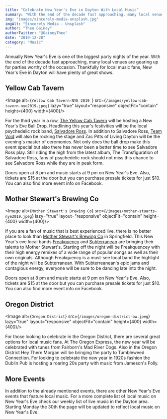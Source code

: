 ```yaml
---
title: "Celebrate New Year's Eve in Dayton With Local Music"
summary: "With the end of the decade fast approaching, many local venues are gearing up for parties worthy of the occasion."
img: "images/sincerely-media-unsplash.jpg"
imgAlt: "Sincerely Media - Unsplash"
author: "Theo Gainey"
authorTwitter: "@GaineyTheo"
date: "2019-12-28"
category: "Music"
---
```


Annually New Year's Eve is one of the biggest party nights of the year. With the end of the decade fast approaching, many local venues are gearing up for parties worthy of the occasion. Thankfully for local music fans, New Year's Eve in Dayton will have plenty of great shows.

## Yellow Cab Tavern
<Image alt={`Yellow Cab Tavern-NYE 2019 `} src={`/images/yellow-cab-tavern-nye2019.jpeg`} lazy="true" layout="responsive" objectFit="contain" height={400} width={400}/>

For the third year in a row, [The Yellow Cab Tavern](https://www.yellowcabtavern.com/) will be hosting a New Year's Eve Ball Drop. Headlining this year's festivities will be the local psychedelic rock band, [Salvadore Ross](https://www.facebook.com/SalvadoreRoss). In addition to Salvadore Ross, [Team Void](https://www.facebook.com/TEAMVOIDLuchas) will also be rocking the stage and Zac Pitts of Living Dayton will be the evening's master of ceremonies. Not only does the ball drop make this event special but also there has never been a better time to see Salvadore Ross play. Still riding the high from the latest album, The Transfiguration of Salvadore Ross, fans of psychedelic rock should not miss this chance to see Salvadore Ross while they are in peak form.

Doors open at 8 pm and music starts at 9 pm on New Year's Eve. Also, tickets are $15 at the door but you can purchase presale tickets for just $10. You can also find more event info on Facebook.


## Mother Stewart's Brewing Co
<Image alt={`Mother Stewart's Brewing Co`} src={`/images/mother-stuarts-nye2019.jpeg`} lazy="true" layout="responsive" objectFit="contain" height={400} width={400}/>

If you are a fan of music that is best experienced live, there is no better place to look than [Mother Stewart's Brewing Co](https://www.facebook.com/MotherStewarts/) in Springfield. This New Year's eve local bands [Freakquency](https://www.facebook.com/freakismuzic/) and [Subterranean](https://www.facebook.com/Subtmusic/) are bringing their talents to Mother Stewart's. Starting off the night will be Freakquencey with their high energy remixes of a wide range of popular songs as well as their own originals. Although Freakquency is a must-see local band the highlight of the night will be Subterranean. With Subterreanean's epic jams and contagious energy, everyone will be sure to be dancing late into the night.

Doors open at 8 pm and music starts at 9 pm on New Year's Eve. Also, tickets are $15 at the door but you can purchase presale tickets for just $10. You can also find more event info on Facebook.

## Oregon District
<Image alt={`Oregon District`} src={`/images/oregon-district-bw.jpeg`} lazy="true" layout="responsive" objectFit="contain" height={400} width={400}/>

For those looking to celebrate in the Oregon District, there are several great options for local music fans. At The Oregon Express, the new year will be celebrated with tunes from Fairborn's Mad River Dogs. Also in the Oregon District Hey There Morgan will be bringing the party to Tumbleweed Connection. For looking to celebrate the new year in 1920s fashion the Dublin Pub is hosting a roaring 20s party with music from Jameson's Folly.

## More Events
In addition to the already mentioned events, there are other New Year's Eve events that feature local music. For a more complete list of local music on New Year's Eve check our weekly list of live music in the Dayton area. Starting Monday the 30th the page will be updated to reflect local music on New Year's Eve.
